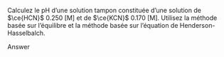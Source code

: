 ::: {.Exercise data-latex=""}

Calculez le pH d’une solution tampon constituée d’une solution de $\ce{HCN}$ 0.250 [M] et de $\ce{KCN}$ 0.170 [M]. Utilisez la méthode basée sur l’équilibre et la méthode basée sur l’équation de Henderson-Hasselbalch.
\vspace{\stretch{1}}

:::

::: {.Answer data-latex=""}

Answer

:::
